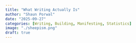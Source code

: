 ```yaml
---
title: "What Writing Actually Is"
author: "Shaun Porwal"
date: "2025-09-27"
categories: [Writing, Building, Manifesting, Statistics]
image: "./sheepism.png"
draft: true
---
```



